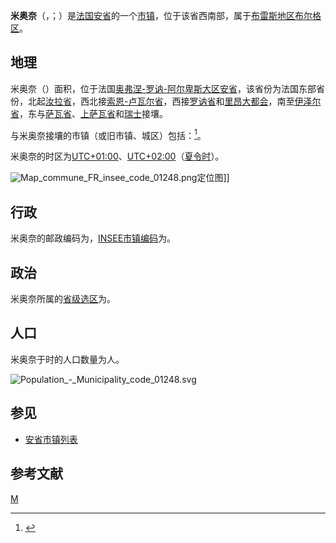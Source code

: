 {{noteTA|G1=法国地名}}
{{Infobox French commune
|name                    = 米奥奈
|native name             = Mionnay
|arrondissement          = [[布雷斯地区布尔格区|布雷斯地区布尔格区]]
}}
'''米奥奈'''（{{lang-fr|Mionnay}}，{{IPA-fr|mjɔnɛ}}；{{lang-frp|Mionnê}}）是[[法国|法国]][[安省_(法國)|安省]]的一个[[市镇_(法国)|市镇]]，位于该省西南部，属于[[布雷斯地区布尔格区|布雷斯地区布尔格区]]。

== 地理 ==
米奥奈（{{wikidata|property|linked|P625}}）面积{{wikidata|properties|P2046}}，位于法国[[奥弗涅-罗讷-阿尔卑斯大区|奥弗涅-罗讷-阿尔卑斯大区]][[安省_(法國)|安省]]，该省份为法国东部省份，北起[[汝拉省|汝拉省]]，西北接[[索恩-卢瓦尔省|索恩-卢瓦尔省]]，西接[[罗讷省|罗讷省]]和[[里昂大都会|里昂大都会]]，南至[[伊泽尔省|伊泽尔省]]，东与[[萨瓦省|萨瓦省]]、[[上萨瓦省|上萨瓦省]]和[[瑞士|瑞士]]接壤。

与米奥奈接壤的市镇（或旧市镇、城区）包括：{{Wikidata|properties|linked|P47}}<ref name="geo">{{Cite web|url=https://www.geoportail.gouv.fr/carte|title=Carte|accessdate=2020-03-22|author=Géoportail|language=fr|publisher=Géoportail|archive-date=2017-01-29|archive-url=https://web.archive.org/web/20170129154129/https://www.geoportail.gouv.fr/carte/|dead-url=no}}</ref>。

米奥奈的时区为[[UTC+01:00|UTC+01:00]]、[[UTC+02:00|UTC+02:00]]（[[夏时制|夏令时]]）。

[[File:Map_commune_FR_insee_code_01248.png|thumb]]定位图]]{{Clear|left}}
== 行政 ==
米奥奈的邮政编码为{{wikidata|properties|P281}}，[[法国国家统计与经济研究所|INSEE市镇编码]]为{{wikidata|properties|P374}}。

== 政治 ==
米奥奈所属的[[縣_(法國)|省级选区]]为{{WikidataLink|{{wikidata|properties|raw|best||P7938}}}}。

== 人口 ==
米奥奈于{{wikidata|qualifier|P1082|P585}}时的人口数量为{{wikidata|property|raw|P1082}}人。

[[File:Population_-_Municipality_code_01248.svg|thumb]]{{Clear|left}}
==参见==
*[[安省市镇列表|安省市镇列表]]

== 参考文献 ==
{{reflist}}

{{安省市鎮}}
[[Category:安省市镇|M]]